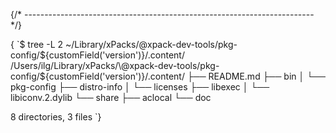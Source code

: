 


{/* ------------------------------------------------------------------------ */}

<CodeBlock language="console"> {
`$ tree -L 2 ~/Library/xPacks/\@xpack-dev-tools/pkg-config/${customField('version')}/.content/
/Users/ilg/Library/xPacks/\@xpack-dev-tools/pkg-config/${customField('version')}/.content/
├── README.md
├── bin
│   └── pkg-config
├── distro-info
│   └── licenses
├── libexec
│   └── libiconv.2.dylib
└── share
    ├── aclocal
    └── doc

8 directories, 3 files
`} </CodeBlock>

